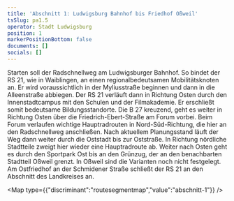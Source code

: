 ```yaml
---
title: 'Abschnitt 1: Ludwigsburg Bahnhof bis Friedhof Oßweil'
tsSlug: pa1.5
operator: Stadt Ludwigsburg
position: 1
markerPositionBottom: false
documents: []
socials: []
---
```

Starten soll der Radschnellweg am Ludwigsburger Bahnhof. So bindet der RS 21, wie in Waiblingen, an einen regionalbedeutsamen Mobilitätsknoten an. Er wird voraussichtlich in der Myliusstraße beginnen und dann in die Alleenstraße abbiegen. Der RS 21 verläuft dann in Richtung Osten durch den Innenstadtcampus mit den Schulen und der Filmakademie. Er erschließt somit bedeutsame Bildungsstandorte. Die B 27 kreuzend, geht es weiter in Richtung Osten über die Friedrich-Ebert-Straße am Forum vorbei. Beim Forum verlaufen wichtige Hauptradrouten in Nord-Süd-Richtung, die hier an den Radschnellweg anschließen. Nach aktuellem Planungsstand läuft der Weg dann weiter durch die Oststadt bis zur Oststraße. In Richtung nördliche Stadtteile zweigt hier wieder eine Hauptradroute ab. Weiter nach Osten geht es durch den Sportpark Ost bis an den Grünzug, der an den benachbarten Stadtteil Oßweil grenzt. In Oßweil sind die Varianten noch nicht festgelegt. Am Ostfriedhof an der Schmidener Straße schließt der RS 21 an den Abschnitt des Landkreises an.

<Map type={{"discriminant":"routesegmentmap","value":"abschnitt-1"}} />
